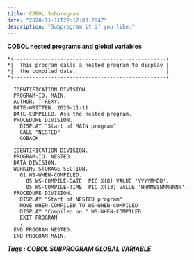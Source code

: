 ```yaml
---
title: COBOL Subprogram
date: "2020-11-11T22:12:03.284Z"
description: "Subprogram it if you like."
---
```

**COBOL nested programs and global variables**

    *+-------------------------------------------------+
    *|  This program calls a nested program to display | 
    *|  the compiled date.                             |
    *+-------------------------------------------------+

      IDENTIFICATION DIVISION.
      PROGRAM-ID. MAIN.
      AUTHOR. T-REXY.
      DATE-WRITTEN. 2020-11-11.
      DATE-COMPILED. Ask the nested program.
      PROCEDURE DIVISION.
        DISPLAY "Start of MAIN program"
        CALL "NESTED"
        GOBACK
        .
      IDENTIFICATION DIVISION.
      PROGRAM-ID. NESTED.
      DATA DIVISION.
      WORKING-STORAGE SECTION.
        01 WS-WHEN-COMPILED.                                         
          05 WS-COMPILE-DATE  PIC X(8) VALUE 'YYYYMMDD'.
          05 WS-COMPILE-TIME  PIC X(13) VALUE 'HHMMSSNNNNNNN'.
      PROCEDURE DIVISION.
        DISPLAY "Start of NESTED program"
        MOVE WHEN-COMPILED TO WS-WHEN-COMPILED
        DISPLAY "Compiled on " WS-WHEN-COMPILED
        EXIT PROGRAM
        .
      END PROGRAM NESTED.
      END PROGRAM MAIN.
  
***Tags : COBOL SUBPROGRAM GLOBAL VARIABLE***
